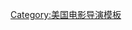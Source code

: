 {{navbox
|name = 大衛·林區
|title = [[大卫·林奇]]執導作品
|listclass = hlist
|state = {{{state|autocollapse}}}
|group1 = 電影
|list1 =
* 《[[橡皮头]]》（1977）
* 《[[象人 (電影)|象人]]》（1980）
* 《[[沙丘 (1984年电影)|沙丘魔堡]]》（1984）
* 《[[藍絲絨]]》（1986）
* 《[[我心狂野]]》（1990）
* 《[[雙峰：與火同行]]》（1992）
* 《[[妖夜慌踪]]》（1997）
* 《{{le|史崔特先生的故事|The Straight Story}}》（1999）
* 《[[穆荷蘭大道 (電影)|穆荷蘭大道]]》（2001）
* 《{{le|內陸帝國 (電影)|Inland Empire (film)|內陸帝國}}》（2006）

|group2 = 電視劇
|list2 =
* 《[[雙峰 (電視劇)|雙峰]]》（1990–1991）
* 《{{le|美國編年史|American Chronicles}}》（1990）
* 《{{le|直播笑事|On the Air (TV series)}}》（1992）
* 《{{le|飯店房間的故事|Hotel Room}}》（1993）
* 《[[雙峰 (2017年電視劇)|雙峰]]》（2017）

|}}<noinclude>
{{collapsible option}}
[[Category:美国电影导演模板]]
</noinclude>